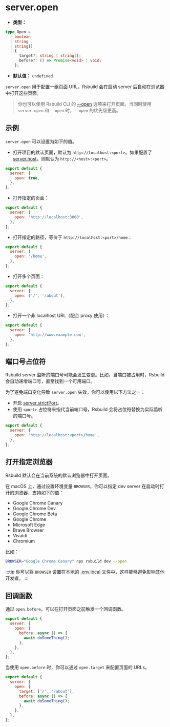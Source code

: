 # server.open

- **类型：**

```ts
type Open =
  | boolean
  | string
  | string[]
  | {
      target?: string | string[];
      before?: () => Promise<void> | void;
    };
```

- **默认值：** `undefined`

`server.open` 用于配置一组页面 URL，Rsbuild 会在启动 server 后自动在浏览器中打开这些页面。

> 你也可以使用 Rsbuild CLI 的 [--open](/guide/basic/cli#打开页面) 选项来打开页面。当同时使用 `server.open` 和 `--open` 时，`--open` 的优先级更高。

## 示例

`server.open` 可以设置为如下的值。

- 打开项目的默认页面，默认为 `http://localhost:<port>`。如果配置了 [server.host](/config/server/host)，则默认为 `http://<host>:<port>`。

```js
export default {
  server: {
    open: true,
  },
};
```

- 打开指定的页面：

```js
export default {
  server: {
    open: 'http://localhost:3000',
  },
};
```

- 打开指定的路径，等价于 `http://localhost:<port>/home`：

```js
export default {
  server: {
    open: '/home',
  },
};
```

- 打开多个页面：

```js
export default {
  server: {
    open: ['/', '/about'],
  },
};
```

- 打开一个非 localhost URL（配合 proxy 使用）：

```js
export default {
  server: {
    open: 'http://www.example.com',
  },
};
```

## 端口号占位符

Rsbuild server 监听的端口号可能会发生变更。比如，当端口被占用时，Rsbuild 会自动递增端口号，直至找到一个可用端口。

为了避免端口变化导致 `server.open` 失效，你可以使用以下方法之一：

- 开启 [server.strictPort](/config/server/strict-port)。
- 使用 `<port>` 占位符来指代当前端口号，Rsbuild 会将占位符替换为实际监听的端口号。

```js
export default {
  server: {
    open: 'http://localhost:<port>/home',
  },
};
```

## 打开指定浏览器

Rsbuild 默认会在当前系统的默认浏览器中打开页面。

在 macOS 上，通过设置环境变量 `BROWSER`，你可以指定 dev server 在启动时打开的浏览器，支持如下的值：

- Google Chrome Canary
- Google Chrome Dev
- Google Chrome Beta
- Google Chrome
- Microsoft Edge
- Brave Browser
- Vivaldi
- Chromium

比如：

```bash
BROWSER="Google Chrome Canary" npx rsbuild dev --open
```

:::tip
你可以将 `BROWSER` 设置在本地的 [.env.local](/guide/advanced/env-vars#env-文件) 文件中，这样能够避免影响其他开发者。
:::

## 回调函数

通过 `open.before`，可以在打开页面之前触发一个回调函数。

```js
export default {
  server: {
    open: {
      before: async () => {
        await doSomeThing();
      },
    },
  },
};
```

当使用 `open.before` 时，你可以通过 `open.target` 来配置页面的 URLs。

```js
export default {
  server: {
    open: {
      target: ['/', '/about'],
      before: async () => {
        await doSomeThing();
      },
    },
  },
};
```
